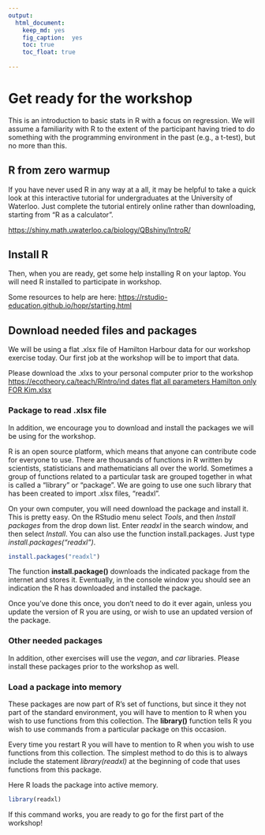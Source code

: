 ```yaml
---
output: 
  html_document: 
    keep_md: yes
    fig_caption:  yes
    toc: true
    toc_float: true
    
---
```





# Get ready for the workshop

This is an introduction to basic stats in R with a focus on regression. We will assume a familiarity with R to the extent of the participant having tried to do something with the programming environment in the past (e.g., a t-test), but no more than this. 

## R from zero warmup

If you have never used R in any way at a all, it may be helpful to take a quick look at this interactive tutorial for undergraduates at the University of Waterloo. Just complete the tutorial entirely online rather than downloading, starting from "R as a calculator".

[https://shiny.math.uwaterloo.ca/biology/QBshiny/IntroR/](https://shiny.math.uwaterloo.ca/biology/QBshiny/IntroR/)

## Install R

Then, when you are ready, get some help installing R on your laptop. You will need R installed to participate in workshop. 

Some resources to help are here: [https://rstudio-education.github.io/hopr/starting.html](https://rstudio-education.github.io/hopr/starting.html)

## Download needed files and packages

We will be using a flat .xlsx file of Hamilton Harbour data for our workshop exercise today. Our first job at the workshop will be to import that data. 

Please download the .xlxs to your personal computer prior to the workshop [https://ecotheory.ca/teach/RIntro/ind dates flat all parameters Hamilton only FOR Kim.xlsx](https://ecotheory.ca/teach/RIntro/ind dates flat all parameters Hamilton only FOR Kim.xlsx) 


### Package to read .xlsx file

In addition, we encourage you to download and install the packages we will be using for the workshop.

R is an open source platform, which means that anyone can contribute code for everyone to use. There are thousands of functions in R written by scientists, statisticians and mathematicians all over the world. Sometimes a group of functions related to a particular task are grouped together in what is called a “library” or "package". We are going to use one such library that has been created to import .xlsx files, "readxl". 

On your own computer, you will need download the package and install it. This is pretty easy. On the RStudio menu select *Tools*, and then *Install packages* from the drop down list. Enter *readxl* in the search window, and then select *Install*. You can also use the function install.packages. Just type *install.packages("readxl")*.


```r
install.packages("readxl")
```

The function **install.package()** downloads the indicated package from the internet and stores it. Eventually, in the console window you should see an indication the R has downloaded and installed the package. 

Once you've done this once, you don't need to do it ever again, unless you update the version of R you are using, or wish to use an updated version of the package.

### Other needed packages

In addition, other exercises will use the *vegan*, and *car* libraries. Please install these packages prior to the workshop as well.

### Load a package into memory

These packages are now part of R’s set of functions, but since it they not part of the standard environment, you will have to mention to R when you wish to use functions from this collection. The **library()** function tells R you wish to use commands from a particular package on this occasion. 

Every time you restart R you will have to mention to R when you wish to use functions from this collection. The simplest method to do this is to always include the statement *library(readxl)* at the beginning of code that uses functions from this package.

Here R loads the package into active memory.

```r
library(readxl)
```

If this command works, you are ready to go for the first part of the workshop!


